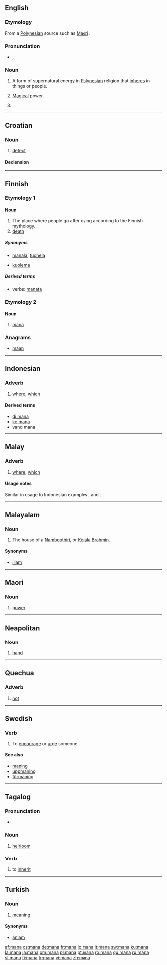 {{also|MANA|maná|mañá|maña|måna|mână}}
==English==
{{wikipedia}}

===Etymology===
From a [[Polynesian]] source such as [[Maori]] {{term|mana|lang=mi}}.

===Pronunciation===
* {{a|GenAm}} {{IPA|/ˈmɑnə/}}, {{SAMPA|/"mAn@/}}
*: {{rhymes|ɑːnə}}

===Noun===
{{en-noun|-}}

# A form of supernatural energy in [[Polynesian]] religion that [[inhere]]s in things or people.
# {{context|gaming|especially|role-playing games}} [[magical|Magical]] power.
# {{alternative spelling of|[[manna]]}}

{{anagrams:en/aamn}}
----

==Croatian==

===Noun===
{{hr-noun|g=f|mane}}

# [[defect]]

====Declension====
{{hr-decl-noun
|mana|mane
|mane|mana
|mani|manama
|manu|mane
|mano|mane
|mani|manama
|manom|manama
}}

----

==Finnish==

===Etymology 1===

====Noun====
{{fi-noun|man|type=kala}}

# The place where people go after dying according to the Finnish mythology.
# [[death]]

=====Synonyms=====
* {{sense|place of dead}} [[manala]], [[tuonela]]
* {{sense|death}} [[kuolema]]

=====Derived terms=====
* verbs: [[manata]]

===Etymology 2===

====Noun====
{{fi-noun|man|type=kala}}

# [[#English|mana]]

===Anagrams===
* [[maan#Finnish|maan]]

----

==Indonesian==

===Adverb===
{{infl|id|adverb}}

# [[where]], [[which]]

====Derived terms====
* [[di mana]]
* [[ke mana]]
* [[yang mana]]

----

==Malay==

===Adverb===
{{infl|ms|adverb}}

# [[where]], [[which]]

====Usage notes====
Similar in usage to Indonesian examples {{term|di mana|lang=id}}, {{term|ke mana|lang=id}} and {{term|yang mana|lang=id}}.

----

==Malayalam==
{{attention|ml}}
===Noun===
{{infl|ml|noun|head=manâ}}

# The house of a [[Namboothiri]], or [[Kerala]] [[Brahmin]].

====Synonyms====
* [[illam]]

----

==Maori==

===Noun===
{{infl|mi|noun}}

# [[power]]

----

==Neapolitan==

===Noun===
{{infl|nap|noun|g=f}}

# [[hand]]

----

==Quechua==

===Adverb===
{{infl|qu|adverb}}

# [[not]]

----

==Swedish==
{{sv-verb-reg-ar}}

===Verb===
{{infl|sv|verb}}

# To [[encourage]] or [[urge]] someone

====See also====
* [[maning]]
* [[uppmaning]]
* [[förmaning]]

----

==Tagalog==

===Pronunciation===
* {{IPA|/'ma.na/|lang=tl}}

===Noun===
{{infl|tl|noun|}}

# [[heirloom]]

===Verb===
{{infl|tl|verb|infinitive '''''magmana'''''}}

# to [[inherit]]

----

==Turkish==

===Noun===
{{infl|tr|noun|head=manâ}}

# [[meaning]]

====Synonyms====
* [[anlam]]

[[af:mana]]
[[cs:mana]]
[[de:mana]]
[[fr:mana]]
[[io:mana]]
[[it:mana]]
[[sw:mana]]
[[ku:mana]]
[[la:mana]]
[[ja:mana]]
[[om:mana]]
[[pl:mana]]
[[pt:mana]]
[[ro:mana]]
[[qu:mana]]
[[ru:mana]]
[[sl:mana]]
[[fi:mana]]
[[tr:mana]]
[[vi:mana]]
[[zh:mana]]